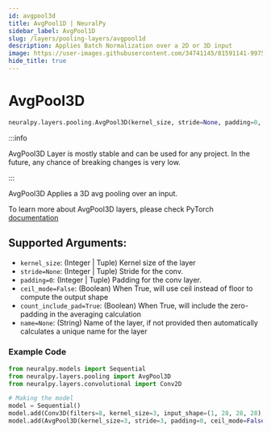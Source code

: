 ```yaml
---
id: avgpool3d
title: AvgPool1D | NeuralPy
sidebar_label: AvgPool1D
slug: /layers/pooling-layers/avgpool1d
description: Applies Batch Normalization over a 2D or 3D input
image: https://user-images.githubusercontent.com/34741145/81591141-99752900-93d9-11ea-9ef6-cc2c68daaa19.png
hide_title: true
---
```


# AvgPool3D

```python
neuralpy.layers.pooling.AvgPool3D(kernel_size, stride=None, padding=0, ceil_mode=False, count_include_pad=True, name=None)
```

:::info

AvgPool3D Layer is mostly stable and can be used for any project. In the future, any chance of breaking changes is very low.

:::

AvgPool3D Applies a 3D avg pooling over an input.

To learn more about AvgPool3D layers, please check PyTorch [documentation](https://pytorch.org/docs/stable/nn.html#avgpool3d)

## Supported Arguments:

- `kernel_size`: (Integer | Tuple) Kernel size of the layer
- `stride=None`: (Integer | Tuple) Stride for the conv.
- `padding=0`: (Integer | Tuple) Padding for the conv layer.
- `ceil_mode=False`: (Boolean) When True, will use ceil instead of floor to compute the output shape
- `count_include_pad=True`: (Boolean) When True, will include the zero-padding in the averaging calculation
- `name=None`: (String) Name of the layer, if not provided then automatically calculates a unique name for the layer

### Example Code

```python
from neuralpy.models import Sequential
from neuralpy.layers.pooling import AvgPool3D
from neuralpy.layers.convolutional import Conv2D

# Making the model
model = Sequential()
model.add(Conv3D(filters=8, kernel_size=3, input_shape=(1, 28, 28, 28), stride=1, name="first cnn"))
model.add(AvgPool3D(kernel_size=3, stride=3, padding=0, ceil_mode=False, count_include_pad=True, name="Pool Layer"))
```
